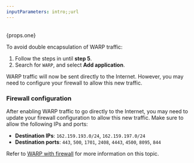 ```yaml
---
inputParameters: intro;;url
---
```



<br /> {props.one}

To avoid double encapsulation of WARP traffic:

1. Follow the steps in <Markdown text={props.two} /> until **step 5**.
2. Search for `WARP`, and select **Add application**.

WARP traffic will now be sent directly to the Internet. However, you may need to configure your firewall to allow this new traffic.

### Firewall configuration

After enabling WARP traffic to go directly to the Internet, you may need to update your firewall configuration to allow this new traffic. Make sure to allow the following IPs and ports:

- **Destination IPs**: `162.159.193.0/24`, `162.159.197.0/24`
- **Destination ports**: `443`, `500`, `1701`, `2408`, `4443`, `4500`, `8095`, `844`

Refer to [WARP with firewall](/cloudflare-one/connections/connect-devices/warp/deployment/firewall/) for more information on this topic.